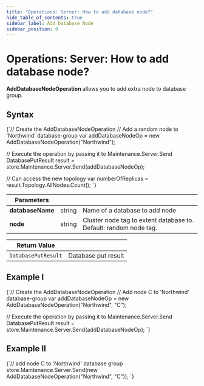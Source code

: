 ---
title: "Operations: Server: How to add database node?"
hide_table_of_contents: true
sidebar_label: Add Database Node
sidebar_position: 0
---




# Operations: Server: How to add database node?
<LanguageSwitcher supportedLanguages={supportedLanguages} />
<LanguageContent language="csharp">


**AddDatabaseNodeOperation** allows you to add extra node to database group.

## Syntax

<TabItem value="add_1" label="add_1">
<CodeBlock language="csharp">
{`// Create the AddDatabaseNodeOperation
// Add a random node to 'Northwind' database-group
var addDatabaseNodeOp = new AddDatabaseNodeOperation("Northwind");

// Execute the operation by passing it to Maintenance.Server.Send
DatabasePutResult result = store.Maintenance.Server.Send(addDatabaseNodeOp);

// Can access the new topology
var numberOfReplicas = result.Topology.AllNodes.Count();
`}
</CodeBlock>
</TabItem>

| Parameters | | |
| ------------- | ------------- | ----- |
| **databaseName** | string | Name of a database to add node |
| **node** | string | Cluster node tag to extent database to. Default: random node tag. |

| Return Value | |
| ------------- | ----- |
| `DatabasePutResult` | Database put result |

## Example I

<TabItem value="add_2" label="add_2">
<CodeBlock language="csharp">
{`// Create the AddDatabaseNodeOperation
// Add node C to 'Northwind' database-group
var addDatabaseNodeOp = new AddDatabaseNodeOperation("Northwind", "C");

// Execute the operation by passing it to Maintenance.Server.Send
DatabasePutResult result = store.Maintenance.Server.Send(addDatabaseNodeOp);
`}
</CodeBlock>
</TabItem>

## Example II

<TabItem value="add_3" label="add_3">
<CodeBlock language="csharp">
{`// add node C to 'Northwind' database group
store.Maintenance.Server.Send(new AddDatabaseNodeOperation("Northwind", "C"));
`}
</CodeBlock>
</TabItem>

</LanguageContent>

<!---

-->